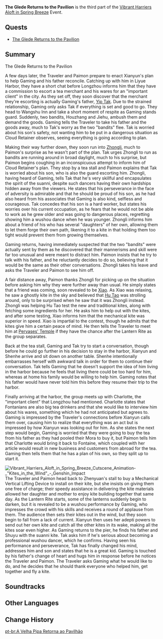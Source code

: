 {{Act Infobox
|image          = Vibrant Harriers Aloft in Spring Breeze Chapter.png
|type           = Story
|event_name     = Vibrant Harriers Aloft in Spring Breeze
|actNum         = III
|actType        = Part
|prev           = A Cloud-Sea Appeal, a Brilliance Revealed
|next           = Hustle and Bustle
}}
'''The Glede Returns to the Pavilion''' is the third part of the [[Vibrant Harriers Aloft in Spring Breeze]] Event.

==Quests==
* [[The Glede Returns to the Pavilion (Quest)|The Glede Returns to the Pavilion]]

==Summary==
;The Glede Returns to the Pavilion

A few days later, the Traveler and Paimon prepare to enact Xianyun's plan to help Gaming and his father reconcile. Catching up with him in Liyue Harbor, they have a short chat before Longzhou informs him that they have a commission to escort a tea merchant and his wares for an "important client" in the city. As they set off, they soon discover that the merchant they're escorting is actually Gaming's father, [[Yip Tak]]. Due to the strained relationship, Gaming only asks Tak if everything is set and good to go. They head to Wangshu Inn and take a short moment of respite as Gaming stands guard. Suddenly, two bandits, Houzhang and Jiehu, ambush them and demand the goods. Gaming tells the Traveler to take his father and the goods away, much to Tak's worry as the two "bandits" flee. Tak is worried about his son's safety, not wanting him to be put in a dangerous situation as Cloud Retainer observes, seeing everything is going according to plan.

Making their way further down, they soon run into [[Zhongli]], much to Paimon's surprise as he wasn't part of the plan. Tak urges Zhongli to run as bandits are running around in broad daylight, much to his surprise, but Paimon begins coughing in an inconspicuous attempt to inform him of Cloud Retainer's plan. They stop by a tea stall and Paimon explains that Tak is worried about his son, who is also the guard escorting him. Zhongli, having heard of Gaming, tells Tak that he's very skillful and encapsulates the spirit of the suanni, despite such dancers having their own hardships hidden away from the viewers. He states that his perseverance in the face of adversity is admirable and that he should be proud of his son, as he had also heard from his associates that Gaming is also kind, selfless and courageous. Tak concedes that his son is a hard worker, but states his worries over his current occupation, as he fears that he would not be able to work as he grew older and was going to dangerous places, regretting showing him a wushou dance when he was younger. Zhongli informs him about a friend of his who has several "daughters" of her own, allowing them to let them forge their own path, likening it to a kite in that holding them too tight would prevent them from growing themselves. 

Gaming returns, having immediately suspected that the two "bandits" were actually sent by them as he discovered that their mannerisms and skill were far too unusual and were meant to distract him. Paimon insists that he try to talk with his father, and he reluctantly decides to do so, believing that it would be the same as their other conversations. Zhongli takes his leave and asks the Traveler and Paimon to see him off.

A fair distance away, Paimon thanks Zhongli for picking up on the situation before asking him why they were further away than usual. He simply states that a friend was coming, soon revealed to be [[Xiao]]. As Xiao was relaxing, he saw a ghostly kite in the sky and believed that [[Hu Tao]] was strolling around, only to be surprised when he saw that it was Zhongli instead. Zhongli was helping Hu Tao test the new and traditional kites, along with fetching some ingredients for her. He asks him to help out with the kites, and after some testing, Xiao informs him that the mechanical kite was superior in speed. Xiao is impartial to the contest, though he admits that the kites give him a certain peace of mind. He then tells the Traveler to meet him at [[Pervases' Temple]] if they have the chance after the Lantern Rite as the group separates. 

Back at the tea stall, Gaming and Tak try to start a conversation, though before he could go further in his decision to stay in the harbor, Xianyun and Shenhe arrive and sit down on another table. Shenhe intentionally embarrasses herself with awkward talk in order for them to continue their conversation. Tak tells Gaming that he doesn't support the idea of him living in the harbor because he feels that living there could be too hard for him, whereas at home his family would be willing to help him. Gaming notes that his father would have never told him this before they resume their trip to the harbor.

Finally arriving at the harbor, the group meets up with Charlotte, the "important client" that Longzhou had mentioned. Charlotte states that Fontanians are also big tea drinkers and that she would like to interview him about his wares, something which he had not anticipated but agrees to. Gaming is impressed by the Traveler's connections before Xianyun calls them over, causing him to realize that everything was an act but is impressed by how Xianyun was looking out for him. As she states the next step would begin, Gaming is worried that they were going to buy the tea from his father as they had pooled their Mora to buy it, but Paimon tells him that Charlotte would bring it back to Fontaine, which coupled with her article would result in new business and customers from abroad for the tea. Gaming then tells them that he has a plan of his own, so they split up to start it.

[[File:Vibrant Harriers Aloft in Spring Breeze Cutscene Animation- "Kites in the Wind" - Genshin Impact|thumb|right]]
The Traveler and Paimon head back to Zhenyuan's stall to buy a Mechanical Vertical Lifting Device to install on their kite, but she insists on giving them one free of charge; their speedy assistance in delivering the kite materials allowed her daughter and mother to enjoy kite building together that same day. As the Lantern Rite starts, some of the lanterns suddenly begin to darken, but it is revealed to be a wushou performance by Gaming, who impresses the crowd with his skills and receives a round of applause from them. The audience then sets their kites out in the wind, but they soon begin to fall from a lack of current. Xianyun then uses her adepti powers to send out her own kite and catch all the other kites in its wake, making all the kites soar even higher. As Gaming returns to the pier, he finds his father and Shuyu with the suanni kite. Tak asks him if he's serious about becoming a professional wushou dancer, which he confirms. Having seen his performance and perseverance, Tak has finally changed his mind, addresses him and son and states that he is a great kid. Gaming is touched by his father's change of heart and hugs him in response before he notices the Traveler and Paimon. The Traveler asks Gaming what he would like to do, and he decides that he should thank everyone who helped him, get together and fly a kite.

==Soundtracks==
{{Soundtracks by Category Table|type=quest}}

==Other Languages==
{{Other Languages
|en      = The Glede Returns to the Pavilion
|zhs     = 故鸢吹归，再宿堂楼
|zhs_rm  = 
|zht     = 故鳶吹歸，再宿堂樓
|zht_rm  = 
|zh_tl   = 
|ja      = 古き燕、風とともに旧居へ
|ja_rm   = Furuki Tsubame, Kaze to Tomo ni Kyuukyo he
|ja_tl   = 
|ko      = 돌아온 과거의 연
|ko_rm   = 
|ko_tl   = 
|es      = La vieja cometa vuelve a casa
|es_tl   = The Old Kite Returns Home
|fr      = Retour du milan ; au pavillon maintenant
|fr_tl   = {{w|Kite (bird)|Kite}}'s Return; to the Pavilion Now
|ru      = Коршун возвращается в павильон
|ru_tl   = The Kite Returns to the Pavilion
|th      = ว่าววันวานหวนคืนสู่โถงอีกครั้ง
|th_rm   = 
|th_tl   = 
|vi      = Chim Nay Đã Về, Hòa Cùng Chốn Xưa
|vi_tl   = 
|de      = Milane fliegen schnelle ins Nest flink auf der Stelle
|de_tl   = Kites Fly Swiftly into the Nest, Quickly on the Spot
|id      = Layangan Kembali ke Paviliun
|id_tl   = The Kite Returns to the Pavilion
|pt      = A Velha Pipa Retorna ao Pavilhão
|pt_tl   = 
|tr      = Döner Çaylak Evine, Geldiği O Köşke
|tr_tl   = 
|it      = Il nibbio fa ritorno al padiglione
|it_tl   = 
}}

==Change History==
{{Change History|4.4}}

[[pt-br:A Velha Pipa Retorna ao Pavilhão]]